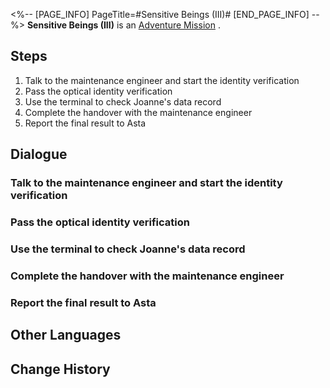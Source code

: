 <%-- [PAGE_INFO]
PageTitle=#Sensitive Beings (III)#
[END_PAGE_INFO] --%>
{{Stub|Dialogue, characters, and location(s)}}
{{Mission Infobox
|id            = 2000304
|title         = 
|image         = Mission Sensitive Beings (III).png
|type          = Adventure
|event_name    = 
|chapter       = 
|requirements  = Complete [[Adventure Mission]] ''[[Sensitive Beings (II)]]'' and wait for the next Daily [[Reset]]
|summary       = The Curio "Crackup Conch" was infected by the memetic virus, spreading anti-motivational quotes in the space station. Asta wanted your help to investigate the source of this virus.<br />After checking Joanne's browsing history, you realize that she was infected, which explained her uncharacteristic work attitude...
|characters    = <!--characters that appear in this mission-->
|startLocation = <!--location as it intially appears on the mission screen-->
|world         = <!--i.e. Penacony-->
|area          = <!--i.e. A Child's Dream-->
|prev          = 
|next          = 
|exp           = 100
|credits       = 6000
|stellarJade   = 
|other         = {{Card List|Adventure Log*3|delim=;}}
}}
'''Sensitive Beings (III)''' is an [[Adventure Mission]]<!--in [world]-->.

==Steps==
# Talk to the maintenance engineer and start the identity verification
# Pass the optical identity verification
# Use the terminal to check Joanne's data record
# Complete the handover with the maintenance engineer
# Report the final result to Asta

<!--
==Gameplay Notes==

--><!--
==Trial Character==

-->
==Dialogue==
{{Stub Dialogue}}
===Talk to the maintenance engineer and start the identity verification===
{{Mission Description|type=adventure|location=<!--to be added-->|The terminal units are so old that they can only provide enough computing power for one check a day. You're annoyed, but the engineer promises that nothing else will go wrong today. You decide to trust him one more time.}}
{{Dialogue Start}}
:{{tx}}
{{Dialogue End}}

===Pass the optical identity verification===
{{Mission Description|type=adventure|location=<!--to be added-->|update|The maintenance engineer starts the optical identity verification for you manually. So far, so good.}}
{{Dialogue Start}}
:{{tx}}
{{Dialogue End}}

===Use the terminal to check Joanne's data record===
{{Mission Description|type=adventure|location=<!--to be added-->|update|The terminal stores the data records of everyone in the space station. You decide to check Joanne's record today.}}
{{Dialogue Start}}
:{{tx}}
{{Dialogue End}}

===Complete the handover with the maintenance engineer===
{{Mission Description|type=adventure|location=<!--to be added-->|update|You feel relieved after identifying the infected. Now you just need to return your identity authorization to the engineer, then leave this shabby terminal room where you've wasted so much time...}}
{{Dialogue Start}}
:{{tx}}
{{Dialogue End}}

===Report the final result to Asta===
{{Mission Description|type=adventure|location=<!--to be added-->|update|You're sure that Joanne is the one infected, so you report this finding to Asta. But Asta's revelation about the other two suspects is a big surprise.}}
{{Dialogue Start}}
:{{tx}}
{{Dialogue End}}

==Other Languages==
{{Other Languages
|en   = Sensitive Beings (III)
|zhs  = 人非草木•其三
|zht  = 人非草木•其三
|ja   = 人非木石・その3
|ko   = 인간은 감정의 동물•3
|es   = Seres sensibles: parte III
|fr   = Êtres sensibles (III)
|ru   = У людей есть чувства III
|th   = มนุษย์ก็มีหัวจิตหัวใจ 3
|vi   = Người Không Phải Cây Cỏ-3
|de   = Empfindsame Wesen (Teil 3)
|id   = Makhluk Berperasaan (III)
|pt   = Seres Sensitivos (III)
}}

==Change History==
{{Change History|1.0}}
